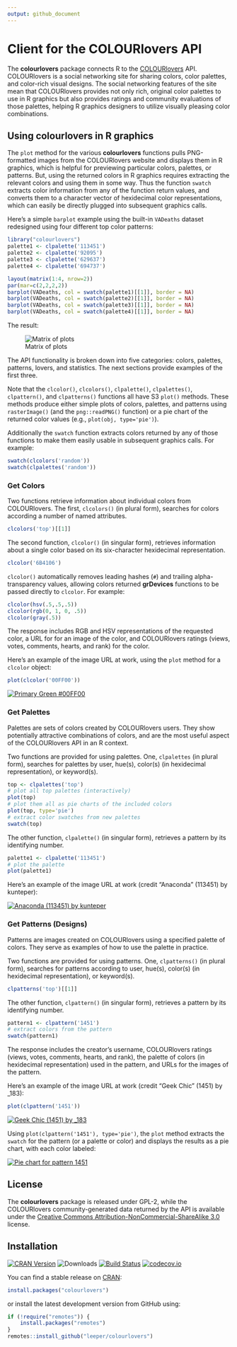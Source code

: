 ```yaml
---
output: github_document
---
```


<!-- README.md is generated from README.Rmd. Please edit that file -->

# Client for the COLOURlovers API

The **colourlovers** package connects R to the [COLOURlovers](http://www.colourlovers.com/) API. COLOURlovers is a social networking site for sharing colors, color palettes, and color-rich visual designs. The social networking features of the site mean that COLOURlovers provides not only rich, original color palettes to use in R graphics but also provides ratings and community evaluations of those palettes, helping R graphics designers to utilize visually pleasing color combinations.

## Using colourlovers in R graphics

The `plot` method for the various **colourlovers** functions pulls PNG-formatted images from the COLOURlovers website and displays them in R graphics, which is helpful for previewing particular colors, palettes, or patterns. But, using the returned colors in R graphics requires extracting the relevant colors and using them in some way. Thus the function `swatch` extracts color information from any of the function return values, and converts them to a character vector of hexidecimal color representations, which can easily be directly plugged into subsequent graphics calls.

Here's a simple `barplot` example using the built-in `VADeaths` dataset redesigned using four different top color patterns:

```r
library("colourlovers")
palette1 <- clpalette('113451')
palette2 <- clpalette('92095')
palette3 <- clpalette('629637')
palette4 <- clpalette('694737')
```

```R
layout(matrix(1:4, nrow=2))
par(mar=c(2,2,2,2))
barplot(VADeaths, col = swatch(palette1)[[1]], border = NA)
barplot(VADeaths, col = swatch(palette2)[[1]], border = NA)
barplot(VADeaths, col = swatch(palette3)[[1]], border = NA)
barplot(VADeaths, col = swatch(palette4)[[1]], border = NA)
```

The result:

![Matrix of plots](http://i.imgur.com/KQOFx9G.png)


The API functionality is broken down into five categories: colors, palettes, patterns, lovers, and statistics. The next sections provide examples of the first three.

Note that the `clcolor()`, `clcolors()`, `clpalette()`, `clpalettes()`, `clpattern()`, and `clpatterns()` functions all have S3 `plot()` methods. These methods produce either simple plots of colors, palettes, and patterns using `rasterImage()` (and the `png::readPNG()` function) or a pie chart of the returned color values (e.g., `plot(obj, type='pie')`).

Additionally the `swatch` function extracts colors returned by any of those functions to make them easily usable in subsequent graphics calls. For example:

```r
swatch(clcolors('random'))
swatch(clpalettes('random'))
```

### Get Colors

Two functions retrieve information about individual colors from COLOURlovers. The first, `clcolors()` (in plural form), searches for colors according a number of named attributes.

```r
clcolors('top')[[1]]
```

The second function, `clcolor()` (in singular form), retrieves information about a single color based on its six-character hexidecimal representation.

```r
clcolor('6B4106')
```

`clcolor()` automatically removes leading hashes (`#`) and trailing alpha-transparency values, allowing colors returned **grDevices** functions to be passed directly to `clcolor`. For example:

```r
clcolor(hsv(.5,.5,.5))
clcolor(rgb(0, 1, 0, .5))
clcolor(gray(.5))
```

The response includes RGB and HSV representations of the requested color, a URL for for an image of the color, and COLOURlovers ratings (views, votes, comments, hearts, and rank) for the color.

Here's an example of the image URL at work, using the `plot` method for a `clcolor` object:

```R
plot(clcolor('00FF00'))
```

[![Primary Green #00FF00](http://www.colourlovers.com/img/00FF00/100/100/Primary_Green.png)](http://www.colourlovers.com/img/00FF00/100/100/Primary_Green.png)

### Get Palettes

Palettes are sets of colors created by COLOURlovers users. They show potentially attractive combinations of colors, and are the most useful aspect of the COLOURlovers API in an R context.

Two functions are provided for using palettes. One, `clpalettes` (in plural form), searches for palettes by user, hue(s), color(s) (in hexidecimal representation), or keyword(s).

```R
top <- clpalettes('top')
# plot all top palettes (interactively)
plot(top)
# plot them all as pie charts of the included colors
plot(top, type='pie')
# extract color swatches from new palettes
swatch(top)
```

The other function, `clpalette()` (in singular form), retrieves a pattern by its identifying number.

```R
palette1 <- clpalette('113451')
# plot the palette
plot(palette1)
```

Here's an example of the image URL at work (credit "Anaconda" (113451) by kunteper):

[![Anaconda (113451) by kunteper](http://www.colourlovers.com/paletteImg/2B2D42/7A7D7F/B1BBCF/6E0B21/9B4D73/Anaconda.png)](http://www.colourlovers.com/paletteImg/2B2D42/7A7D7F/B1BBCF/6E0B21/9B4D73/Anaconda.png)


### Get Patterns (Designs)

Patterns are images created on COLOURlovers using a specified palette of colors. They serve as examples of how to use the palette in practice.

Two functions are provided for using patterns. One, `clpatterns()` (in plural form), searches for patterns according to user, hue(s), color(s) (in hexidecimal representation), or keyword(s).

```r
clpatterns('top')[[1]]
```

The other function, `clpattern()` (in singular form), retrieves a pattern by its identifying number.

```r
pattern1 <- clpattern('1451')
# extract colors from the pattern
swatch(pattern1)
```

The response includes the creator's username, COLOURlovers ratings (views, votes, comments, hearts, and rank), the palette of colors (in hexidecimal representation) used in the pattern, and URLs for the images of the pattern.

Here's an example of the image URL at work (credit "Geek Chic" (1451) by _183):

```R
plot(clpattern('1451'))
```

[![Geek Chic (1451) by _183](http://colourlovers.com.s3.amazonaws.com/images/patterns/1/1451.png)](http://colourlovers.com.s3.amazonaws.com/images/patterns/1/1451.png)


Using `plot(clpattern('1451'), type='pie')`, the `plot` method extracts the `swatch` for the pattern (or a palette or color) and displays the results as a pie chart, with each color labeled:

[![Pie chart for pattern 1451](http://i.imgur.com/ESgl9pYm.png)](http://imgur.com/ESgl9pY)


## License

The **colourlovers** package is released under GPL-2, while the COLOURlovers community-generated data returned by the API is available under the [Creative Commons Attribution-NonCommercial-ShareAlike 3.0](http://creativecommons.org/licenses/by-nc-sa/3.0/) license.

## Installation

[![CRAN Version](https://www.r-pkg.org/badges/version/colourlovers)](https://cran.r-project.org/package=colourlovers)
![Downloads](https://cranlogs.r-pkg.org/badges/colourlovers)
[![Build Status](https://travis-ci.org/leeper/colourlovers.png?branch=master)](https://travis-ci.org/leeper/colourlovers)
[![codecov.io](https://codecov.io/github/leeper/colourlovers/coverage.svg?branch=master)](https://codecov.io/github/leeper/colourlovers?branch=master)

You can find a stable release on [CRAN](https://cran.r-project.org/package=colourlovers):


```R
install.packages("colourlovers")
```

or install the latest development version from GitHub using:

```R
if (!require("remotes")) {
    install.packages("remotes")
}
remotes::install_github("leeper/colourlovers")
```

